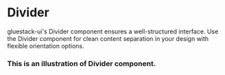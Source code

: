 
# Divider
gluestack-ui's Divider component ensures a well-structured interface. Use the Divider component for clean content separation in your design with flexible orientation options.
### This is an illustration of Divider component.
<!-- Failed to load CodePreviewer for Example:1 -->